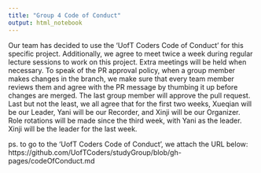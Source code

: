 ---
title: "Group 4 Code of Conduct"
output: html_notebook
---

Our team has decided to use the 'UofT Coders Code of Conduct' for this specific project. Additionally, we agree to meet twice a week during regular lecture sessions to work on this project. Extra meetings will be held when necessary. To speak of the PR approval policy, when a group member makes changes in the branch, we make sure that every team member reviews them and agree with the PR message by thumbing it up before changes are merged. The last group member will approve the pull request. Last but not the least, we all agree that for the first two weeks, Xueqian will be our Leader, Yani will be our Recorder, and Xinji will be our Organizer. Role rotations will be made since the third week, with Yani as the leader. Xinji will be the leader for the last week.

ps. to go to the 'UofT Coders Code of Conduct', we attach the URL below:
https://github.com/UofTCoders/studyGroup/blob/gh-pages/codeOfConduct.md
